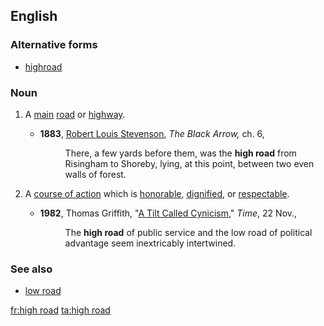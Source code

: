 ==English==

===Alternative forms===
* [[highroad]]

===Noun===
{{en-noun|sg=[[high]] [[road]]}}

# {{chiefly|British}} A [[main]] [[road]] or [[highway]].
#* '''1883''', [[w:Robert_Louis_Stevenson|Robert Louis Stevenson]], ''The Black Arrow,'' ch. 6,
#*: There, a few yards before them, was the '''high road''' from Risingham to Shoreby, lying, at this point, between two even walls of forest.
# {{idiomatic}} A [[course of action]] which is [[honorable]], [[dignified]], or [[respectable]].
#* '''1982''', Thomas Griffith, "[http://www.time.com/time/magazine/article/0,9171,955047,00.html A Tilt Called Cynicism]," ''Time'', 22 Nov.,
#*: The '''high road''' of public service and the low road of political advantage seem inextricably intertwined.

===See also===
* [[low road]]

[[fr:high road]]
[[ta:high road]]